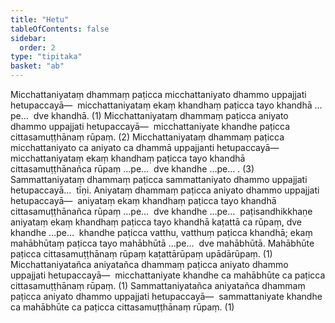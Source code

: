 ```yaml
---
title: "Hetu"
tableOfContents: false
sidebar:
  order: 2
type: "tipitaka"
basket: "ab"
---
```



<DynamicBreadcrumb />

<Division number="1">

<Paragraph number="2263">
Micchattaniyataṃ dhammaṃ paṭicca micchattaniyato dhammo uppajjati hetupaccayā—  micchattaniyataṃ ekaṃ khandhaṃ paṭicca tayo khandhā …pe…  dve khandhā. (1)
</Paragraph>

<Paragraph number="2264">
Micchattaniyataṃ dhammaṃ paṭicca aniyato dhammo uppajjati hetupaccayā—  micchattaniyate khandhe paṭicca cittasamuṭṭhānaṃ rūpaṃ. (2)
</Paragraph>

<Paragraph number="2265">
Micchattaniyataṃ dhammaṃ paṭicca micchattaniyato ca aniyato ca dhammā uppajjanti hetupaccayā—  micchattaniyataṃ ekaṃ khandhaṃ paṭicca tayo khandhā cittasamuṭṭhānañca rūpaṃ …pe…  dve khandhe …pe… . (3)
</Paragraph>

</Division>
<Division number="2">

<Paragraph number="2266">
Sammattaniyataṃ dhammaṃ paṭicca sammattaniyato dhammo uppajjati hetupaccayā…  tīṇi.
</Paragraph>

</Division>
<Division number="3">

<Paragraph number="2267">
Aniyataṃ dhammaṃ paṭicca aniyato dhammo uppajjati hetupaccayā—  aniyataṃ ekaṃ khandhaṃ paṭicca tayo khandhā cittasamuṭṭhānañca rūpaṃ …pe…  dve khandhe …pe…  paṭisandhikkhaṇe aniyataṃ ekaṃ khandhaṃ paṭicca tayo khandhā kaṭattā ca rūpaṃ, dve khandhe …pe…  khandhe paṭicca vatthu, vatthuṃ paṭicca khandhā; ekaṃ mahābhūtaṃ paṭicca tayo mahābhūtā …pe…  dve mahābhūtā. Mahābhūte paṭicca cittasamuṭṭhānaṃ rūpaṃ kaṭattārūpaṃ upādārūpaṃ. (1)
</Paragraph>

</Division>
<Division number="4">

<Paragraph number="2268">
Micchattaniyatañca aniyatañca dhammaṃ paṭicca aniyato dhammo uppajjati hetupaccayā—  micchattaniyate khandhe ca mahābhūte ca paṭicca cittasamuṭṭhānaṃ rūpaṃ. (1)
</Paragraph>

<Paragraph number="2269">
Sammattaniyatañca aniyatañca dhammaṃ paṭicca aniyato dhammo uppajjati hetupaccayā—  sammattaniyate khandhe ca mahābhūte ca paṭicca cittasamuṭṭhānaṃ rūpaṃ. (1)
</Paragraph>
</Division>